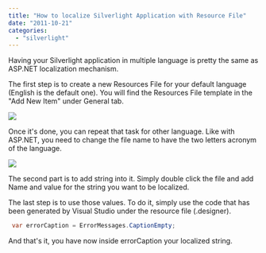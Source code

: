 ```yaml
---
title: "How to localize Silverlight Application with Resource File"
date: "2011-10-21"
categories: 
  - "silverlight"
---
```


Having your Silverlight application in multiple language is pretty the same as ASP.NET localization mechanism.

The first step is to create a new Resources File for your default language (English is the default one). You will find the Resources File template in the "Add New Item" under General tab.

![](images/resourcesFiles-400x87.png)

Once it's done, you can repeat that task for other language. Like with ASP.NET, you need to change the file name to have the two letters acronym of the language.

![](images/2files.png)

The second part is to add string into it. Simply double click the file and add Name and value for the string you want to be localized.

The last step is to use those values. To do it, simply use the code that has been generated by Visual Studio under the resource file (.designer).


```csharp
 var errorCaption = ErrorMessages.CaptionEmpty; 
```

And that's it, you have now inside errorCaption your localized string.
